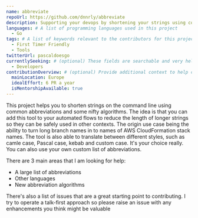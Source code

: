 ```yaml
---
name: abbreviate
repoUrl: https://github.com/dnnrly/abbreviate
description: Supporting your devops by shortening your strings using common abbreviations and clever guesswork.
languages: # A list of programming languages used in this project
  - Go
tags: # A list of keywords relevant to the contributors for this project
  - First Timer Friendly
  - Tools
twitterUrl: pascaldoesgo
currentlySeeking: # (optional) These fields are searchable and very helpful for contributors to match well with your project
  - Developers
contributionOverview: # (optional) Provide additional context to help contributors match well with your project
  mainLocation: Europe
  idealEffort: 6 PR a year
  isMentorshipAvailable: true
---
```


<!-- Divide your content into sections using our handy shortcodes. Each section is optional -->

<Overview>
  
This project helps you to shorten strings on the command line using common abbreviations and some nifty algorithms. The idea
  is that you can add this tool to your automated flows to reduce the length of longer strings so they can be safely used in
  other contexts. The origin use case being the ability to turn long branch names in to names of AWS CloudFormation stack
  names. The tool is also able to translate between different styles, such as camle case, Pascal case, kebab and custom case.
  It's your choice really. You can also use your own custom list of abbreviations.

</Overview>

<Contributing>

There are 3 main areas that I am looking for help:
- A large list of abbreviations
- Other languages
- New abbreviation algorithms

There's also a list of issues that are a great starting point to contributing. I try to operate a talk-first approach so please
  raise an issue with any enhancements you think might be valuable
  
</Contributing>
